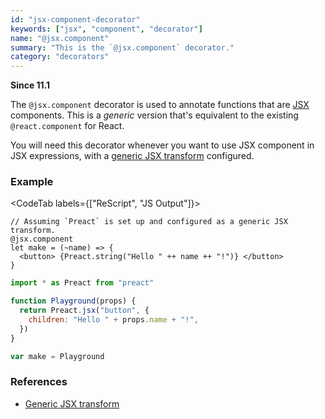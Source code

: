 ```yaml
---
id: "jsx-component-decorator"
keywords: ["jsx", "component", "decorator"]
name: "@jsx.component"
summary: "This is the `@jsx.component` decorator."
category: "decorators"
---
```


**Since 11.1**

The `@jsx.component` decorator is used to annotate functions that are [JSX](/docs/react/latest/elements-and-jsx) components. This is a _generic_ version that's equivalent to the existing `@react.component` for React.

You will need this decorator whenever you want to use JSX component in JSX expressions, with a [generic JSX transform](/docs/manual/latest/jsx#generic-jsx-transform-jsx-beyond-react-experimental) configured.

### Example

<CodeTab labels={["ReScript", "JS Output"]}>

```res
// Assuming `Preact` is set up and configured as a generic JSX transform.
@jsx.component
let make = (~name) => {
  <button> {Preact.string("Hello " ++ name ++ "!")} </button>
}
```

```js
import * as Preact from "preact"

function Playground(props) {
  return Preact.jsx("button", {
    children: "Hello " + props.name + "!",
  })
}

var make = Playground
```

</CodeTab>

### References

- [Generic JSX transform](/docs/manual/latest/jsx#generic-jsx-transform-jsx-beyond-react-experimental)
